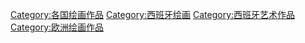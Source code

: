 {{Commonscat|Paintings from Spain}}

[[Category:各国绘画作品|Category:各国绘画作品]]
[[Category:西班牙绘画|Category:西班牙绘画]]
[[Category:西班牙艺术作品|Category:西班牙艺术作品]]
[[Category:欧洲绘画作品|Category:欧洲绘画作品]]